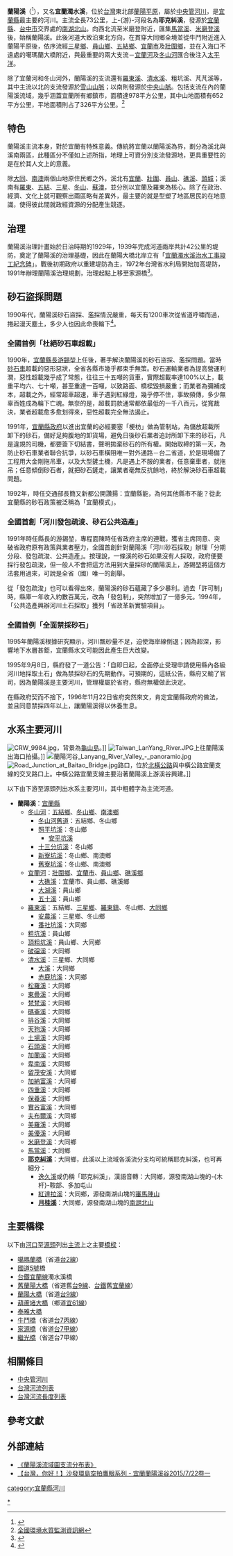 {{Inappropriate tone|time=2022-01-03T16:46:18+00:00}}
{{Infobox river
| river_name = 蘭陽溪
| native_name = 宜蘭濁水溪
| other_name = 耶克糾溪
| image_name = Taiwan_LanYang_River_2.JPG
| image_size = 
| caption = 由[[噶瑪蘭大橋|噶瑪蘭大橋]]上往蘭陽溪上游拍攝。
| origin = [[南湖北山|南湖北山]]
| mouth = [[太平洋|太平洋]]（噶瑪蘭大橋附近）
| mouth_lat_d = 24
| mouth_lat_m = 42
| mouth_lat_s = 39
| mouth_lat_NS = N
| mouth_long_d = 121
| mouth_long_m = 50
| mouth_long_s = 00
| mouth_long_EW = E
| progression = 
| basin_countries = {{ROC-TW}}
| location = [[宜蘭縣|宜蘭縣]]
| length = {{convert|73|km|0|cuft|0|abbr=off}}
| elevation = {{convert|3354|m|0|cuft|0|abbr=off}}
| mouth_elevation = {{convert|0|m|0|cuft|0|abbr=off}}
| discharge = 74.24 m3/s
| watershed = {{convert|978|km2|0|cuft|0|abbr=off}}
| right_tribs = [[羅東溪|羅東溪]]，[[冬山河|冬山河]]
| left_tribs = [[宜蘭河|宜蘭河]]
}}
'''蘭陽溪'''（{{lang-tay|Llyung Mnibu}}<ref>{{cite journal | author = 蕭世暉、汪明輝 | title = 解殖民的文化地景再現：以泰雅族人繪製「會吟唱的地圖」為例 | journal = 地理研究 | publisher = [[國立臺灣師範大學|國立臺灣師範大學]]地理學系 | volume = 65 | year = 2016 | pages = 107-142 | issn = 1019-6684 | doi = 10.6234/JGR.2016.65.05 | url = http://rportal.lib.ntnu.edu.tw/bitstream/20.500.12235/82606/1/ntnulib_ja_B0402_0065_107.pdf | access-date = 2022-01-03 | archive-date = 2022-01-03 | archive-url = https://web.archive.org/web/20220103161901/http://rportal.lib.ntnu.edu.tw/bitstream/20.500.12235/82606/1/ntnulib_ja_B0402_0065_107.pdf | dead-url = no }}</ref>），又名'''宜蘭濁水溪'''，位於[[台灣|台灣]]東北部[[蘭陽平原|蘭陽平原]]，屬於[[中央管河川|中央管河川]]，是[[宜蘭縣|宜蘭縣]]最主要的河川。主流全長73公里{{r|台灣的河川}}，上-{游}-河段名為'''耶克糾溪'''，發源於[[宜蘭縣|宜蘭縣]]、[[臺中市|台中市]]交界處的[[南湖北山|南湖北山]]。向西北流至米磨登附近，匯集[[馬當溪|馬當溪]]、[[米磨登溪|米磨登溪]]後，始稱蘭陽溪。此後河道大致沿東北方向，在貫穿大同鄉全境並從牛鬥附近進入蘭陽平原後，依序流經[[三星鄉_(台灣)|三星鄉]]、[[員山鄉|員山鄉]]、[[五結鄉|五結鄉]]、[[宜蘭市|宜蘭市]]及[[壯圍鄉|壯圍鄉]]，並在入海口不遠處的噶瑪蘭大橋附近，與最重要的兩大支流－[[宜蘭河|宜蘭河]]及[[冬山河|冬山河]]匯合後注入[[太平洋|太平洋]]。

除了宜蘭河和冬山河外，蘭陽溪的支流還有[[羅東溪|羅東溪]]、[[清水溪_(宜蘭縣)|清水溪]]、粗坑溪、芃芃溪等，其中主流以北的支流發源於[[雪山山脈|雪山山脈]]；以南則發源於[[中央山脈|中央山脈]]。包括支流在內的蘭陽溪流域，幾乎涵蓋宜蘭所有鄉鎮市，面積達978平方公里，其中山地面積有652平方公里，平地面積則占了326平方公里。<ref>[http://wqshow.epa.gov.tw/WMD/2004/area5a.htm 全國環境水質監測資訊網]{{dead link|date=2018年1月 |bot=InternetArchiveBot |fix-attempted=yes }}</ref>

==特色==
蘭陽溪主流本身，對於宜蘭有特殊意義。傳統將宜蘭以蘭陽溪為界，劃分為溪北與溪南兩區，此種區分不僅如上述所指，地理上可資分別支流發源地，更具重要性的是在於其人文上的意義。

除[[大同鄉_(台灣)|大同]]、[[南澳鄉|南澳]]兩個山地原住民鄉之外，溪北有[[宜蘭市|宜蘭]]、[[壯圍鄉|壯圍]]、[[員山鄉|員山]]、[[礁溪鄉|礁溪]]、[[頭城鎮|頭城]]；溪南有[[羅東鎮_(台灣)|羅東]]、[[五結鄉|五結]]、[[三星鄉_(台灣)|三星]]、[[冬山鄉|冬山]]、[[蘇澳鎮_(台灣)|蘇澳]]，並分別以宜蘭及羅東為核心。除了在政治、經濟、文化上就可觀察出兩區略有差異外，最主要的就是型塑了地區居民的在地意識，使得彼此間就政經資源的分配產生競逐。

== 治理 ==
蘭陽溪治理計畫始於日治時期的1929年，1939年完成河道兩岸共計42公里的堤防，奠定了蘭陽溪的治理基礎，因此在蘭陽大橋北岸立有「[[宜蘭濁水溪治水工事竣工紀念碑|宜蘭濁水溪治水工事竣工紀念碑]]」{{r|張炎銘}}。戰後初期政府以重建堤防為主，1972年台灣省水利局開始加高堤防，1991年辦理蘭陽溪治理規劃，治理起點上移至家源橋<ref name="張炎銘">{{cite book |author=張炎銘 |title=遊大河聽故事 |year=2013 |publisher=科技圖書 |location=臺北市 |isbn=978-957-655-517-6 }}</ref>。

==砂石盜採問題==

1990年代，蘭陽溪砂石盜採、濫採情況嚴重，每天有1200車次從省道呼嘯而過，捲起漫天塵土，多少人也因此命喪輪下<ref name=蘭陽之子>{{Cite book |author=林志恆 |title=蘭陽之子游錫堃 |location=台北 |publisher=天下文化 |year=1998 |ISBN=957-621-510-2 }}</ref>{{rp|page=98}}。

===全國首例「杜絕砂石車超載」===
1990年，[[宜蘭縣長|宜蘭縣長]][[游錫堃|游錫堃]]上任後，著手解決蘭陽溪的砂石盜採、濫採問題。當時[[砂石車|砂石車]]超載的惡形惡狀，全省各縣市幾乎都束手無策。砂石運輸業者為提高營運利潤，惡性超載幾乎成了常態，往往三十五噸的貨車，實際超載率達100%以上，載重平均六、七十噸，甚至重達一百噸，以致路面、橋樑毀損嚴重；而業者為彌補成本，超載之外，經常超車超速，車子遇到紅綠燈，幾乎停不住，事故頻傳，多少無辜百姓成為輪下亡魂。無奈的是，超載罰款通常都依最低的一千八百元，從寬裁決，業者超載愈多愈划得來，惡性超載完全無法遏止{{r|蘭陽之子}}{{rp|page=209}}。

1991年，[[宜蘭縣政府|宜蘭縣政府]]以進出宜蘭的必經要塞「梗枋」做為管制站，為儲放超載所卸下的砂石，備好足夠腹地的卸貨場，避免日後砂石業者追討所卸下來的砂石，凡是違規的司機，都要簽下切結書，聲明拋棄砂石的所有權。開始取締的第一天，為防止砂石車業者聯合抗爭，以砂石車橫阻唯一對外通路－台二省道，於是現場備了工程用大金剛拖吊車，以及大型鏟土機，凡是遇上不服的業者，任意棄車者，就拖吊；任意傾倒砂石者，就把砂石鏟走，讓業者毫無反抗餘地，終於解決砂石車超載問題{{r|蘭陽之子}}{{rp|page=211}}。

1992年，時任交通部長簡又新都公開讚揚：宜蘭縣能，為何其他縣市不能？從此宜蘭縣的砂石政策被泛稱為「宜蘭模式」{{r|蘭陽之子}}{{rp|page=99}}。

===全國首創「河川發包疏浚、砂石公共造產」===
1991年時任縣長的游錫堃，專程面陳時任省政府主席的連戰，獲省主席同意、突破省政府原有政策與業者壓力，全國首創針對蘭陽溪「河川砂石採取」辦理「分期分段、發包疏浚、公共造產」。按理說，一條溪的砂石如果沒有人採取，政府便要採行發包疏浚，但一般人不會把這方法用到大量採砂的蘭陽溪上，游錫堃將這個方法套用過來，可說是全省（國）唯一的創舉{{r|蘭陽之子}}{{rp|page=212}}。

從「發包疏浚」也可以看得出來，蘭陽溪的砂石蘊藏了多少暴利。過去「許可制」時，縣庫一年收入約數百萬元，改為「發包制」，突然增加了一億多元{{r|蘭陽之子}}{{rp|page=212}}。1994年，「公共造產興辦河川土石採取」獲列「省政革新實驗項目」。

===全國首例「全面禁採砂石」===
1995年蘭陽溪根據研究顯示，河川飄砂量不足，迫使海岸線倒退；因為超深，影響地下水層甚鉅，宜蘭縣水文可能因此產生巨大改變{{r|蘭陽之子}}{{rp|page=215}}。

1995年9月8日，縣府發了一道公告：「自即日起，全面停止受理申請使用縣內各級河川地採取土石」做為禁採砂石的先期動作。可預期的，這紙公告，縣府又輸了官司，因為蘭陽溪是主要河川，管理權屬於省府，縣府無權做此決定{{r|蘭陽之子}}{{rp|page=212}}。

在縣政府契而不捨下，1996年11月22日省府突然來文，肯定宜蘭縣政府的做法，並且同意禁採四年以上，讓蘭陽溪得以休養生息{{r|蘭陽之子}}{{rp|page=217}}。

==水系主要河川==
[[File:CRW_9984.jpg|thumb]]，背景為[[龜山島|龜山島]]。]]
[[File:Taiwan_LanYang_River.JPG|thumb]]上往蘭陽溪出海口拍攝。]]
[[File:蘭陽河谷_Lanyang_River_Valley_-_panoramio.jpg|thumb]]
[[File:Road_Junction_at_Baitao_Bridge.jpg|thumb]]路口，位於[[北橫公路|北橫公路]]與中橫公路宜蘭支線的交叉路口上。中橫公路宜蘭支線主要沿著蘭陽溪上游溪谷興建。]]

以下由下游至源頭列出水系主要河川，其中粗體字為主流河道。
*'''蘭陽溪'''：[[宜蘭縣|宜蘭縣]]
**[[冬山河|冬山河]]：[[五結鄉|五結鄉]]、[[冬山鄉|冬山鄉]]、[[南澳鄉|南澳鄉]]
***[[冬山河舊道|冬山河舊道]]：五結鄉、冬山鄉
***[[照平坑溪|照平坑溪]]：冬山鄉
****[[安平坑溪|安平坑溪]]
***[[十三分坑溪|十三分坑溪]]：冬山鄉
***[[新寮坑溪|新寮坑溪]]：冬山鄉、南澳鄉
***[[舊寮坑溪|舊寮坑溪]]：冬山鄉、南澳鄉
**[[宜蘭河|宜蘭河]]：[[壯圍鄉|壯圍鄉]]、[[宜蘭市|宜蘭市]]、[[員山鄉|員山鄉]]、[[礁溪鄉|礁溪鄉]]
***[[大礁溪|大礁溪]]：宜蘭市、員山鄉、礁溪鄉
***[[大湖溪|大湖溪]]：員山鄉
***[[五十溪|五十溪]]：員山鄉
**[[羅東溪|羅東溪]]：五結鄉、[[三星鄉_(台灣)|三星鄉]]、[[羅東鎮_(台灣)|羅東鎮]]、冬山鄉、[[大同鄉_(台灣)|大同鄉]]
***[[安農溪|安農溪]]：三星鄉、冬山鄉
***[[番社坑溪|番社坑溪]]：大同鄉
**[[粗坑溪|粗坑溪]]：員山鄉
**[[頂粗坑溪|頂粗坑溪]]：員山鄉、大同鄉
**[[破礑溪|破礑溪]]：大同鄉
**[[清水溪_(宜蘭縣)|清水溪]]：三星鄉、大同鄉
***[[大溪_(宜蘭縣大同鄉)|大溪]]：大同鄉
***[[赤鹿坑溪|赤鹿坑溪]]：大同鄉
**[[松羅溪|松羅溪]]：大同鄉
**[[東疊溪|東疊溪]]：大同鄉
**[[梵梵溪|梵梵溪]]：大同鄉
**[[碼崙溪|碼崙溪]]：大同鄉
**[[排谷溪|排谷溪]]：大同鄉
**[[天狗溪|天狗溪]]：大同鄉
**[[土場溪|土場溪]]：大同鄉
**[[石頭溪|石頭溪]]：大同鄉
**[[加蘭溪|加蘭溪]]：大同鄉
**[[卑南溪_(宜蘭縣)|卑南溪]]：大同鄉
**[[留茂安溪|留茂安溪]]：大同鄉
**[[加納富溪|加納富溪]]：大同鄉
**[[四重溪_(宜蘭縣)|四重溪]]：大同鄉
**[[保養溪|保養溪]]：大同鄉
**[[實谷富溪|實谷富溪]]：大同鄉
**[[夫布爾溪|夫布爾溪]]：大同鄉
**[[美羅溪|美羅溪]]：大同鄉
**[[美優溪|美優溪]]：大同鄉
**[[米磨登溪|米磨登溪]]：大同鄉
**[[馬當溪|馬當溪]]：大同鄉
**'''[[耶克糾溪|耶克糾溪]]'''：大同鄉，此溪以上流域各溪流分支均可統稱耶克糾溪，也可再細分：
***[[逸久溪|逸久溪]]或仍稱「耶克糾溪」，漢語音轉：大同鄉，源發南湖山塊的-{木杆}-鞍部、多加屯山
***[[紅達拉溪|紅達拉溪]]：大同鄉，源發南湖山塊的[[審馬陣山|審馬陣山]]
***'''[[月桂溪|月桂溪]]'''：大同鄉，源發南湖山塊的[[南湖北山|南湖北山]]

==主要橋樑==
以下由[[河口|河口]]至[[源頭|源頭]]列出[[主流|主流]]上之主要[[橋樑|橋樑]]：
*[[噶瑪蘭橋|噶瑪蘭橋]]（省道[[台2線|台2線]]）
*[[蔣渭水高速公路|國道5號]]橋
*[[台鐵|台鐵]][[宜蘭線|宜蘭線]]濁水溪橋
*[[舊蘭陽大橋|舊蘭陽大橋]]（省道舊[[台9線|台9線]]、[[台鐵|台鐵]]舊[[宜蘭線|宜蘭線]]）
*[[蘭陽大橋|蘭陽大橋]]（省道[[台9線|台9線]]）
*[[葫蘆堵大橋|葫蘆堵大橋]]（鄉道[[宜61線|宜61線]]）
*[[泰雅大橋|泰雅大橋]]
*[[牛鬥橋|牛鬥橋]]（省道[[台7丙線|台7丙線]]）
*[[家源橋|家源橋]]（省道[[台7甲線|台7甲線]]）
*[[繼光橋|繼光橋]]（省道台7甲線）

==相關條目==
*[[中央管河川|中央管河川]]
*[[台灣河流列表|台灣河流列表]]
*[[台灣河流長度列表|台灣河流長度列表]]

==參考文獻==
{{Reflist|refs=
<ref name="台灣的河川">{{cite book |author=林孟龍 |title=台灣的河川 |date=2002-04 |publisher=遠足文化  |location=台北縣新店市 |isbn=9573049384 }}</ref>
}}

==外部連結==
{{commons category|Lanyang River}}
* [http://web.thu.edu.tw/deborah/www/index2/stream/lany/lany.htm#T1    《蘭陽溪流域圖支流分布表》] {{Wayback|url=http://web.thu.edu.tw/deborah/www/index2/stream/lany/lany.htm#T1 |date=20210210095125 }}
* [https://www.youtube.com/watch?v=9yfJK5M__V0&index=1&list=PLOEs_R7Am6v_OgFukirZQUDsf2mpKuF3K/ 【台灣，你好！】沙發環島空拍鷹眼系列 - 宜蘭蘭陽溪谷2015/7/22卷一] {{Wayback|url=https://www.youtube.com/watch?v=9yfJK5M__V0&index=1&list=PLOEs_R7Am6v_OgFukirZQUDsf2mpKuF3K%2F |date=20220204052831 }}

{{台灣河流}}

[[Category:蘭陽溪水系|*]]
[[category:宜蘭縣河川|category:宜蘭縣河川]]